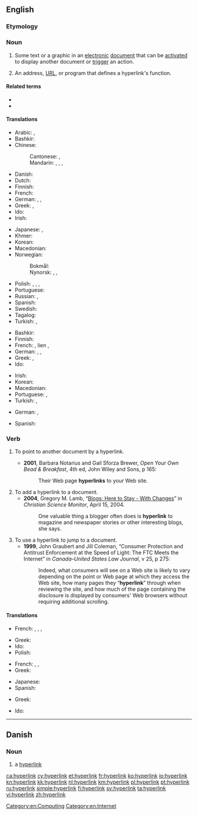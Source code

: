 ==English==
{{wikipedia}}

===Etymology===
{{prefix|hyper|link|lang=en}}

===Noun===
{{en-noun}}

# Some text or a graphic in an [[electronic]] [[document]] that can be [[activate]]d to display another document or [[trigger]] an action.
#: {{ux|en|Click the '''hyperlink''' to go to the next page.}}
# An address, [[URL]], or program that defines a hyperlink's function.
#: {{ux|en|Copy the '''hyperlink''' and paste it into an email.}}

====Related terms====
* {{l|en|hypertext}}
* {{l|en|linkify}}

====Translations====
{{trans-top|link from one electronic document to another}}
* Arabic: {{t|ar|اِرْتِبَاط تَشَعُّبِيّ|m}}, {{t|ar|هَايْبَرْلِينْك|m|tr=haybarlīnk}}
* Bashkir: {{t|ba|һылтанма|sc=Cyrl}}
* Chinese:
*: Cantonese: {{t|yue|超連結}}, {{t|yue|超连结|tr=ciu1 lin4 git3}}
*: Mandarin: {{t+|cmn|超鏈接|sc=Hani}}, {{t|cmn|超链接|tr=chāoliànjiē|sc=Hani}}, {{t+|cmn|超連結|sc=Hani}}, {{t|cmn|超连结|tr=chāoliánjié|sc=Hani}}
* Danish: {{t|da|hyperlink|n}}
* Dutch: {{t+|nl|hyperlink|m}}
* Finnish: {{t+|fi|hyperlinkki}}
* French: {{t+|fr|hyperlien|m}}
* German: {{t+|de|Hyperlink|m}}, {{t|de|Hypertextlink|m}}, {{t|de|Querverweis|m}}
* Greek: {{t|el|υπερσύνδεσμος|m}}, {{t|el|υπερζεύξη|f}}
* Ido: {{t|io|hiperligilo}}
* Irish: {{t|ga|hipearnasc|m}}
{{trans-mid}}
* Japanese: {{t|ja|超連結子|tr=きょうれんけつし, kyōrenketsushi}}, {{t+|ja|ハイパーリンク|tr=haipārinku}}
* Khmer: {{t+|km|តំណភ្ជាប់|tr=tom-nor-phorb|sc=Khmr}}
* Korean: {{t|ko|하이퍼링크|sc=Hang}}
* Macedonian: {{t+|mk|хиперврска|f}}
* Norwegian:
*: Bokmål: {{t|nb|hyperlenke|m|f}}
*: Nynorsk: {{t|nn|hyperkopling|f}}, {{t|nn|hyperlenke|f}}, {{t|nn|hyperlenkje|f}}
* Polish: {{t+|pl|link|m}}, {{t|pl|łącze|n}}, {{t|pl|hiperłącze|n}}, {{t|pl|odnośnik|m}}
* Portuguese: {{t+|pt|hiperlink|m}}
* Russian: {{t+|ru|гиперссы́лка|f}}, {{t|ru|гиперли́нк|m}}
* Spanish: {{t+|es|hiperenlace|m}}
* Swedish: {{t+|sv|hyperlänk|c}}
* Tagalog: {{t|tl|kawingan}}
* Turkish: {{t|tr|hiper bağ}}, {{t|tr|üst bağ}}
{{trans-bottom}}

{{trans-top|area on a Web page}}
* Bashkir: {{t|ba|һылтанма|sc=Cyrl}}
* Finnish: {{t+|fi|hyperlinkki}}
* French: {{t+|fr|lien|m}}, lien {{t+|fr|hypertexte}}, {{t+|fr|hyperlien|m}}
* German: {{t+|de|Hyperlink|m}}, {{t|de|Hypertextlink|m}}, {{t|de|Querverweis|m}}
* Greek: {{t|el|υπερσύνδεσμος|m}}, {{t|el|υπερζεύξη|f}}
* Ido: {{t|io|hiperligilo}}
{{trans-mid}}
* Irish: {{t|ga|hipearnasc|m}}
* Korean: {{t|ko|하이퍼링크|sc=Hang}}
* Macedonian: {{t+|mk|хиперврска|f}}
* Portuguese: {{t+|pt|hiperligação|f}}, {{t+|pt|hiperlink|m}}
* Turkish: {{t|tr|hiper bağ}}, {{t|tr|üst bağ}}
{{trans-bottom}}

{{checktrans-top}}
* German: {{t-check|de|Hypertext-Link|m}}, {{t-check|de|Hyperlink|m}}
{{trans-mid}}
* Spanish: {{t+check|es|hipervínculo|m}}
{{trans-bottom}}

===Verb===
{{en-verb}}

# {{label|en|of a hypertext document}} To point to another document by a hyperlink.
#* '''2001''', Barbara Notarius and Gail Sforza Brewer, ''Open Your Own Bead & Breakfast'', 4th ed, John Wiley and Sons, p 165:
#*: Their Web page '''hyperlinks''' to your Web site.
# To add a hyperlink to a document.
#* '''2004''', Gregory M. Lamb, “[http://www.csmonitor.com/2004/0415/p14s02-stin.html Blogs: Here to Stay - With Changes]” in ''Christian Science Monitor'', April 15, 2004.
#*: One valuable thing a blogger often does is '''hyperlink''' to magazine and newspaper stories or other interesting blogs, she says.
# To use a hyperlink to jump to a document.
#* '''1999''', John Graubert and Jill Coleman, “Consumer Protection and Antitrust Enforcement at the Speed of Light: The FTC Meets the Internet” in ''Canada–United States Law Journal'', v 25, p 275:
#*: Indeed, what consumers will see on a Web site is likely to vary depending on the point or Web page at which they access the Web site, how many pages they “'''hyperlink'''” through when reviewing the site, and how much of the page containing the disclosure is displayed by consumers' Web browsers without requiring additional scrolling.

====Translations====
{{trans-top|to point to another document by a hyperlink}}
* French: {{t+check|fr|lier|alt=être lié (à)}}, {{t+check|fr|pointer|alt=pointer (sur)}}, {{t-check|fr|[[contenir]] [[un]] [[lien]] ([[vers]])|m}}, {{t+check|fr|hyperlier|alt=être hyperlié (à)}}<!-- not sure how to hyperlink this... -->
{{trans-mid}}
* Greek: {{t|el|υπερσυνδέω}}
* Ido: {{t|io|hiperligilar}}
* Polish: {{t|pl|linkować}}
{{trans-bottom}}

{{trans-top|to add a hyperlink to a document}}
* French: {{t+check|fr|lier|alt=lier (à)}}, {{t-check|fr|[[ajouter]] [[un]] [[lien]] ([[vers]])}}, {{t+check|fr|hyperlier|alt=hyperlier (à)}}<!-- not sure how to hyperlink this... -->
* Greek: {{t|el|υπερσυνδέω}}
{{trans-mid}}
* Japanese: {{t+|ja|ハイパーリンク|tr=haipārinku}}
* Spanish: {{t|es|hipervincular}}
{{trans-bottom}}

{{trans-top|to use a hyperlink to jump to a document}}
* Greek: {{t|el|υπερσυνδέομαι}}
{{trans-mid}}
* Ido: {{t|io|hiperligilar}}
{{trans-bottom}}

[[Category:en:Computing]]
[[Category:en:Internet]]

----

==Danish==
{{wikipedia|lang=da}}

===Noun===
{{head|da|noun|g=n|definite singular|hyperlinket|indefinite plural|hyperlinks|or|hyperlink|definite plural|hyperlinkene}}

# {{label|da|computing|Internet}} a [[hyperlink#English|hyperlink]]

[[ca:hyperlink]]
[[cy:hyperlink]]
[[et:hyperlink]]
[[fr:hyperlink]]
[[ko:hyperlink]]
[[io:hyperlink]]
[[kn:hyperlink]]
[[kk:hyperlink]]
[[nl:hyperlink]]
[[km:hyperlink]]
[[pl:hyperlink]]
[[pt:hyperlink]]
[[ru:hyperlink]]
[[simple:hyperlink]]
[[fi:hyperlink]]
[[sv:hyperlink]]
[[ta:hyperlink]]
[[vi:hyperlink]]
[[zh:hyperlink]]